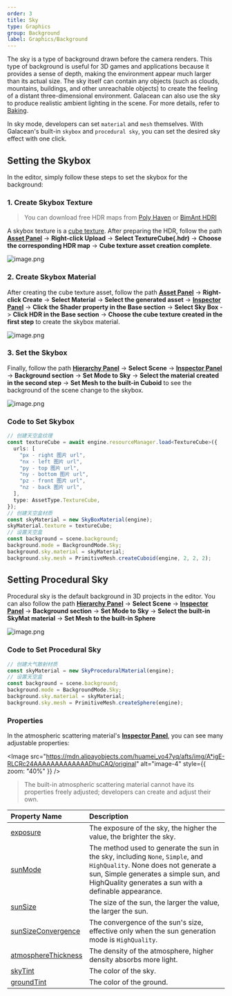 ```yaml
---
order: 3
title: Sky
type: Graphics
group: Background
label: Graphics/Background
---
```


The sky is a type of background drawn before the camera renders. This type of background is useful for 3D games and applications because it provides a sense of depth, making the environment appear much larger than its actual size. The sky itself can contain any objects (such as clouds, mountains, buildings, and other unreachable objects) to create the feeling of a distant three-dimensional environment. Galacean can also use the sky to produce realistic ambient lighting in the scene. For more details, refer to [Baking](/en/docs/graphics/light/bake/).

In sky mode, developers can set `material` and `mesh` themselves. With Galacean's built-in `skybox` and `procedural sky`, you can set the desired sky effect with one click.

## Setting the Skybox

In the editor, simply follow these steps to set the skybox for the background:

### 1. Create Skybox Texture

> You can download free HDR maps from [Poly Haven](https://polyhaven.com/) or [BimAnt HDRI](http://hdri.bimant.com/)

A skybox texture is a [cube texture](/en/docs/graphics/texture/cube/). After preparing the HDR, follow the path **[Asset Panel](/en/docs/assets/interface)** -> **Right-click Upload** -> **Select TextureCube(.hdr)** -> **Choose the corresponding HDR map** -> **Cube texture asset creation complete**.

![image.png](https://mdn.alipayobjects.com/huamei_yo47yq/afts/img/A*Oi3FSLEEaYgAAAAAAAAAAAAADhuCAQ/original)

### 2. Create Skybox Material

After creating the cube texture asset, follow the path **[Asset Panel](/en/docs/assets/interface)** -> **Right-click Create** -> **Select Material** -> **Select the generated asset** -> **[Inspector Panel](/en/docs/interface/inspector)** -> **Click the Shader property in the Base section** -> **Select Sky Box** -> **Click HDR in the Base section** -> **Choose the cube texture created in the first step** to create the skybox material.

![image.png](https://mdn.alipayobjects.com/huamei_yo47yq/afts/img/A*9j2eSYkwg8MAAAAAAAAAAAAADhuCAQ/original)

### 3. Set the Skybox

Finally, follow the path **[Hierarchy Panel](/en/docs/interface/hierarchy)** -> **Select Scene** -> **[Inspector Panel](/en/docs/interface/inspector)** -> **Background section** -> **Set Mode to Sky** -> **Select the material created in the second step** -> **Set Mesh to the built-in Cuboid** to see the background of the scene change to the skybox.

![image.png](https://mdn.alipayobjects.com/huamei_yo47yq/afts/img/A*rqvsSpkGJ6UAAAAAAAAAAAAADhuCAQ/original)

### Code to Set Skybox

```typescript
// 创建天空盒纹理
const textureCube = await engine.resourceManager.load<TextureCube>({
  urls: [
    "px - right 图片 url",
    "nx - left 图片 url",
    "py - top 图片 url",
    "ny - bottom 图片 url",
    "pz - front 图片 url",
    "nz - back 图片 url",
  ],
  type: AssetType.TextureCube,
});
// 创建天空盒材质
const skyMaterial = new SkyBoxMaterial(engine);
skyMaterial.texture = textureCube;
// 设置天空盒
const background = scene.background;
background.mode = BackgroundMode.Sky;
background.sky.material = skyMaterial;
background.sky.mesh = PrimitiveMesh.createCuboid(engine, 2, 2, 2);
```

## Setting Procedural Sky

Procedural sky is the default background in 3D projects in the editor. You can also follow the path **[Hierarchy Panel](/en/docs/interface/hierarchy)** -> **Select Scene** -> **[Inspector Panel](/en/docs/interface/inspector)** -> **Background section** -> **Set Mode to Sky** -> **Select the built-in SkyMat material** -> **Set Mesh to the built-in Sphere**

![image.png](https://mdn.alipayobjects.com/huamei_yo47yq/afts/img/A*Qe3IRJ9ciNoAAAAAAAAAAAAADhuCAQ/original)

### Code to Set Procedural Sky

```typescript
// 创建大气散射材质
const skyMaterial = new SkyProceduralMaterial(engine);
// 设置天空盒
const background = scene.background;
background.mode = BackgroundMode.Sky;
background.sky.material = skyMaterial;
background.sky.mesh = PrimitiveMesh.createSphere(engine);
```

### Properties

In the atmospheric scattering material's **[Inspector Panel](/en/docs/interface/inspector)**, you can see many adjustable properties:

<Image src="https://mdn.alipayobjects.com/huamei_yo47yq/afts/img/A*igE-RLCRc24AAAAAAAAAAAAADhuCAQ/original" alt="image-4" style={{ zoom: "40%" }} />

> The built-in atmospheric scattering material cannot have its properties freely adjusted; developers can create and adjust their own.

| Property Name                                                               | Description                                                                                                                                             |
| :-------------------------------------------------------------------------- | :------------------------------------------------------------------------------------------------------------------------------------------------------ |
| [exposure](/apis/core/#SkyProceduralMaterial-exposure)                   | The exposure of the sky, the higher the value, the brighter the sky.                                                                                     |
| [sunMode](/apis/core/#SkyProceduralMaterial-sunMode)                     | The method used to generate the sun in the sky, including `None`, `Simple`, and `HighQuality`. None does not generate a sun, Simple generates a simple sun, and HighQuality generates a sun with a definable appearance. |
| [sunSize](/apis/core/#SkyProceduralMaterial-sunSize)                     | The size of the sun, the larger the value, the larger the sun.                                                                                           |
| [sunSizeConvergence](/apis/core/#SkyProceduralMaterial-sunSizeConvergence) | The convergence of the sun's size, effective only when the sun generation mode is `HighQuality`.                                                         |
| [atmosphereThickness](/apis/core/#SkyProceduralMaterial-atmosphereThickness) | The density of the atmosphere, higher density absorbs more light.                                                                                        |
| [skyTint](/apis/core/#SkyProceduralMaterial-skyTint)                     | The color of the sky.                                                                                                                                    |
| [groundTint](/apis/core/#SkyProceduralMaterial-groundTint)               | The color of the ground.                                                                                                                                 |
